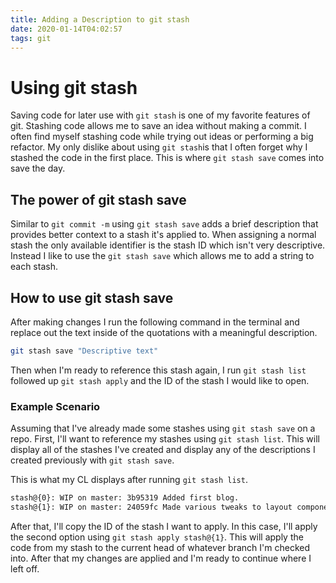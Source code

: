 ```yaml
---
title: Adding a Description to git stash
date: 2020-01-14T04:02:57
tags: git
---
```


# Using git stash

Saving code for later use with `git stash` is one of my favorite features of git. Stashing code allows me to save an idea without making a commit. I often find myself stashing code while trying out ideas or performing a big refactor. My only dislike about using `git stash`is that I often forget why I stashed the code in the first place. This is where `git stash save` comes into save the day.

## The power of git stash save

Similar to `git commit -m` using `git stash save` adds a brief description that provides better context to a stash it's applied to. When assigning a normal stash the only available identifier is the stash ID which isn't very descriptive. Instead I like to use the `git stash save` which allows me to add a string to each stash.

## How to use git stash save

After making changes I run the following command in the terminal and replace out the text inside of the quotations with a meaningful description.

```sh
git stash save "Descriptive text"
```

Then when I'm ready to reference this stash again, I run `git stash list` followed up `git stash apply` and the ID of the stash I would like to open.

### Example Scenario

Assuming that I've already made some stashes using `git stash save` on a repo. First, I'll want to reference my stashes using `git stash list`. This will display all of the stashes I've created and display any of the descriptions I created previously with `git stash save`.

This is what my CL displays after running `git stash list`.

```sh
stash@{0}: WIP on master: 3b95319 Added first blog.
stash@{1}: WIP on master: 24059fc Made various tweaks to layout component.
```

After that, I'll copy the ID of the stash I want to apply. In this case, I'll apply the second option using `git stash apply stash@{1}`. This will apply the code from my stash to the current head of whatever branch I'm checked into. After that my changes are applied and I'm ready to continue where I left off.
